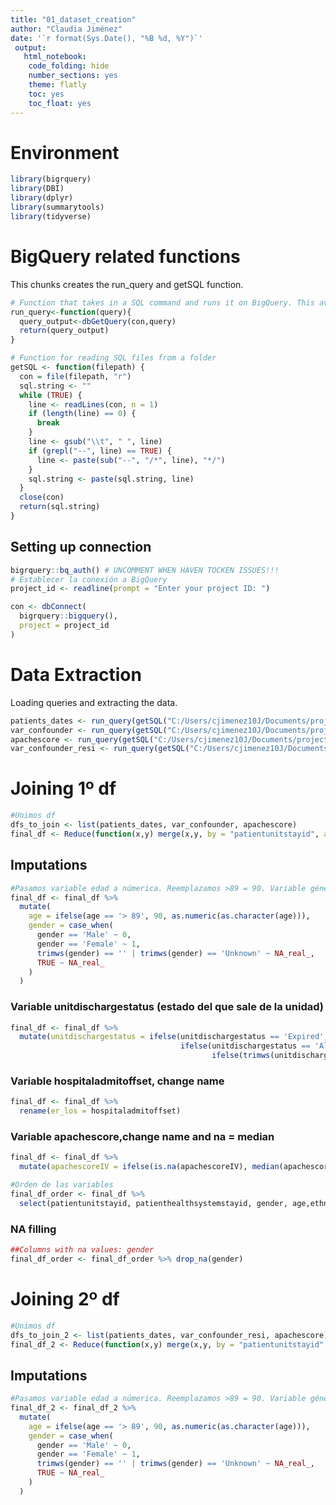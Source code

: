 ```yaml
---
title: "01_dataset_creation"
author: "Claudia Jiménez"
date: '`r format(Sys.Date(), "%B %d, %Y")`'
 output:
   html_notebook:
    code_folding: hide
    number_sections: yes
    theme: flatly
    toc: yes
    toc_float: yes
---
```

# Environment

```r
library(bigrquery)
library(DBI)
library(dplyr)
library(summarytools)
library(tidyverse)
```
# BigQuery related functions

This chunks creates the run_query and getSQL function.

```r
# Function that takes in a SQL command and runs it on BigQuery. This avoids the connection data in each iteration
run_query<-function(query){
  query_output<-dbGetQuery(con,query)
  return(query_output)
}

# Function for reading SQL files from a folder
getSQL <- function(filepath) {
  con = file(filepath, "r")
  sql.string <- ""
  while (TRUE) {
    line <- readLines(con, n = 1)
    if (length(line) == 0) {
      break
    }
    line <- gsub("\\t", " ", line)
    if (grepl("--", line) == TRUE) {
      line <- paste(sub("--", "/*", line), "*/")
    }
    sql.string <- paste(sql.string, line)
  }
  close(con)
  return(sql.string)
}
```

## Setting up connection

```r
bigrquery::bq_auth() # UNCOMMENT WHEN HAVEN TOCKEN ISSUES!!!
# Establecer la conexión a BigQuery
project_id <- readline(prompt = "Enter your project ID: ")

con <- dbConnect(
  bigrquery::bigquery(),
  project = project_id
)

```
# Data Extraction

Loading queries and extracting the data.
```r
patients_dates <- run_query(getSQL("C:/Users/cjimenez10J/Documents/projects/r_urgencias_sepsis/r_urgencias_sepsis/Analysis/sql/patients_date.sql"))
var_confounder <- run_query(getSQL("C:/Users/cjimenez10J/Documents/projects/r_urgencias_sepsis/r_urgencias_sepsis/Analysis/sql/microlab.sql"))
apachescore <- run_query(getSQL("C:/Users/cjimenez10J/Documents/projects/r_urgencias_sepsis/r_urgencias_sepsis/Analysis/sql/apachescore.sql"))
var_confounder_resi <- run_query(getSQL("C:/Users/cjimenez10J/Documents/projects/r_urgencias_sepsis/r_urgencias_sepsis/Analysis/sql/microlab_resistant.sql"))
```

# Joining 1º df
```r
#Unimos df
dfs_to_join <- list(patients_dates, var_confounder, apachescore)
final_df <- Reduce(function(x,y) merge(x,y, by = "patientunitstayid", all.x = TRUE), dfs_to_join)
```

## Imputations 
```r
#Pasamos variable edad a númerica. Reemplazamos >89 = 90. Variable género a numérica: hombre = 0, mujer = 1
final_df <- final_df %>%
  mutate(
    age = ifelse(age == '> 89', 90, as.numeric(as.character(age))),
    gender = case_when(
      gender == 'Male' ~ 0,
      gender == 'Female' ~ 1,
      trimws(gender) == '' | trimws(gender) == 'Unknown' ~ NA_real_,
      TRUE ~ NA_real_
    )
  )

```

### Variable unitdischargestatus (estado del que sale de la unidad)
```r
final_df <- final_df %>%
  mutate(unitdischargestatus = ifelse(unitdischargestatus == 'Expired', 1,
                                      ifelse(unitdischargestatus == 'Alive', 0,
                                             ifelse(trimws(unitdischargestatus) == '', NA_real_, NA_real_))))
```
### Variable hospitaladmitoffset, change name
```r
final_df <- final_df %>%
  rename(er_los = hospitaladmitoffset)
```
### Variable apachescore,change name and na = median
```r
final_df <- final_df %>%
  mutate(apachescoreIV = ifelse(is.na(apachescoreIV), median(apachescoreIV, na.rm = TRUE), apachescoreIV))
```


```r
#Orden de las variables
final_df_order <- final_df %>%
  select(patientunitstayid, patienthealthsystemstayid, gender, age,ethnicity,hospitalid,apacheadmissiondx,er_los,hospitaladmitsource,hospitaldischargeoffset, unittype,unitvisitnumber,unitstaytype,unitdischargeoffset,unitdischargelocation, unitdischargestatus,uniquepid,apachescoreIV,sensitivity_counf)
```

### NA filling
```r
##Columns with na values: gender
final_df_order <- final_df_order %>% drop_na(gender)

```
# Joining 2º df
```r
#Unimos df
dfs_to_join_2 <- list(patients_dates, var_confounder_resi, apachescore)
final_df_2 <- Reduce(function(x,y) merge(x,y, by = "patientunitstayid", all.x = TRUE), dfs_to_join)
```

## Imputations
```r
#Pasamos variable edad a númerica. Reemplazamos >89 = 90. Variable género a numérica: hombre = 0, mujer = 1
final_df_2 <- final_df_2 %>%
  mutate(
    age = ifelse(age == '> 89', 90, as.numeric(as.character(age))),
    gender = case_when(
      gender == 'Male' ~ 0,
      gender == 'Female' ~ 1,
      trimws(gender) == '' | trimws(gender) == 'Unknown' ~ NA_real_,
      TRUE ~ NA_real_
    )
  )
```






